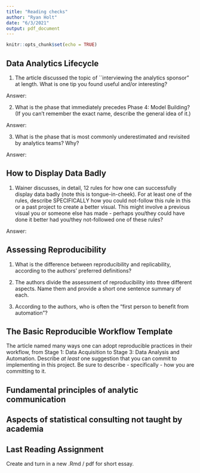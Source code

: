 ```yaml
---
title: "Reading checks"
author: "Ryan Holt"
date: "6/3/2021"
output: pdf_document
---
```


```r
knitr::opts_chunk$set(echo = TRUE)
```

## Data Analytics Lifecycle
1. The article discussed the topic of ``interviewing the analytics sponsor" at length. What is one tip you found useful and/or interesting?

Answer: 

2. What is the phase that immediately precedes Phase 4: Model Building? (If you can't remember the exact name, describe the general idea of it.)

Answer: 

3. What is the phase that is most commonly underestimated and revisited by analytics teams? Why?

Answer:


## How to Display Data Badly
1. Wainer discusses, in detail, 12 rules for how one can successfully display data badly (note this is tongue-in-cheek). For at least one of the rules, describe SPECIFICALLY how you could not-follow this rule in this or a past project to create a better visual. This might involve a previous visual you or someone else has made - perhaps you/they could have done it better had you/they not-followed one of these rules? 

Answer:

## Assessing Reproducibility
1. What is the difference between reproducibility and replicability, according to the authors' preferred definitions?

2. The authors divide the assessment of reproducibility into three different aspects. Name them and provide a short one sentence summary of each. 

3. According to the authors, who is often the "first person to benefit from automation"?


## The Basic Reproducible Workflow Template
The article named many ways one can adopt reproducible practices in their workflow, from Stage 1: Data Acquisition to Stage 3: Data Analysis and Automation. Describe *at least* one suggestion that you can commit to implementing in this project. Be sure to describe - specifically - how you are committing to it. 

## Fundamental principles of analytic communication

## Aspects of statistical consulting not taught by academia

## Last Reading Assignment 
Create and turn in a new .Rmd / pdf for short essay.


